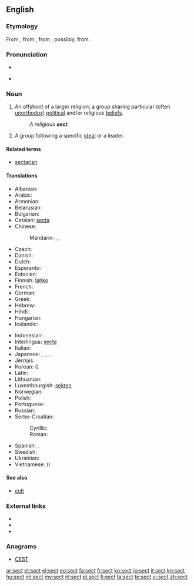 {{wikipedia}}
==English==

===Etymology===
From {{etyl|enm}} {{term|lang=enm|secte}}, from {{etyl|fro}} {{term|lang=fro|secte||a sect in philosophy or religion}}, from {{etyl|LL.}} {{term|lang=la|secta||a sect in philosophy or religion, a school, party, faction, class, gild, band, particularly a heretical doctrince or sect, etc.}}, possibly, from {{etyl|la}} {{term|lang=la|sequi||to follow}}.<!--Century 1911 has the derivation from "secare" as the main one through "secare viam" (take one's way, travel), discussing three alternative explanations as less probable: two of them from "sequi", one more from "secare". M-W online traces the origin to "sequi", so does Online Etymology Dictionary.-->

===Pronunciation===
* {{audio|en-us-sect.ogg|Audio (US)}}

* {{rhymes|ɛkt}}

===Noun===
{{en-noun}}

# An offshoot of a larger religion; a group sharing particular (often [[unorthodox]]) [[political]] and/or religious [[beliefs]].
#: ''A religious '''sect'''.''
# A group following a specific [[ideal]] or a leader.

====Related terms====
* [[sectarian]]

====Translations====
{{trans-top|religious movement}}
* Albanian: {{t-|sq|sekt|m}}
* Arabic: {{t-|ar|طائفة|f|tr=ʈā’ifa|sc=Arab}}
* Armenian: {{t-|hy|աղանդ|tr=aġand}}
* Belarusian: {{t-|be|сэкта|f|tr=sékta|sc=Cyrl}}
* Bulgarian: {{t+|bg|секта|f|tr=sékta|sc=Cyrl}}
* Catalan: [[secta]] {{f}}
* Chinese:
*: Mandarin: {{t|cmn|宗派|tr=zōngpài|sc=Hani}}, {{t|cmn|教派|tr=jiàopài|sc=Hani}}, {{qualifier|cult}} {{t|cmn|邪教|tr=xiéjiào|sc=Hani}}
* Czech: {{t+|cs|sekta|f}}
* Danish: {{t-|da|sekt|c}}
* Dutch: {{t+|nl|sekte|f}}
* Esperanto: {{t-|eo|sekto}}
* Estonian: {{t-|et|sekt}}
* Finnish: [[lahko]] {{qualifier|religious}}
* French: {{t+|fr|secte|f}}
* German: {{t+|de|Sekte|f}}
* Greek: {{t+|el|αίρεση|f|tr=aíresi}}
* Hebrew: {{t-|he|כת|f|tr=kat|sc=Hebr}}
* Hindi: {{t-|hi|मज़हब|m|tr=mazhab}}
* Hungarian: {{t+|hu|szekta}}
* Icelandic: {{t-|is|sértrúarsöfnuður|m}}
{{trans-mid}}
* Indonesian: {{t+|id|sekte}}
* Interlingua: [[secta]]
* Italian: {{t+|it|setta|f}}
* Japanese: {{t+|ja|宗派|tr=しゅうは, shūha|sc=Jpan}}, {{t-|ja|教派|tr=きょうは, kyōha|sc=Jpan}}, {{t-|ja|セクト|tr=sekuto|sc=Jpan}}, {{qualifier|cult}} {{t-|ja|カルト|tr=karuto|sc=Jpan}}, {{t-|ja|分派|tr=ぶんぱ, bunpa|sc=Jpan}}
* Jèrriais: {{tø|roa-jer|secte|f}}
* Korean: {{t+|ko|종파|tr=jongpa|sc=Kore}} ({{t+|ko|宗派|sc=Kore}})
* Latin: {{t+|la|cultus|m}}
* Lithuanian: {{t-|lt|sekta|f}}
* Luxembourgish: [[sekten]]
* Norwegian: {{t-|no|sekt|m}}
* Polish: {{t+|pl|sekta|f}}
* Portuguese: {{t+|pt|seita|f}}
* Russian: {{t+|ru|секта|f|tr=sékta}}
* Serbo-Croatian:
*: Cyrillic: {{t-|sh|секта|f}}
*: Roman: {{t-|sh|sekta|f}}
* Spanish: {{t+|es|secta|f}}, {{t+|es|culto|m}}
* Swedish: {{t+|sv|sekt|c}}
* Ukrainian: {{t+|uk|секта|f|tr=sékta|sc=Cyrl}}
* Vietnamese: {{t-|vi|tông phái}} ({{t-|vi|宗派}})
{{trans-bottom}}

====See also====
* [[cult]]

===External links===
* {{R:Webster 1913}}
* {{R:Century 1911}}
* {{R:OneLook}}

===Anagrams===
* [[CEST#English|CEST]]

[[ar:sect]]
[[et:sect]]
[[el:sect]]
[[eo:sect]]
[[fa:sect]]
[[fr:sect]]
[[ko:sect]]
[[io:sect]]
[[it:sect]]
[[kn:sect]]
[[hu:sect]]
[[ml:sect]]
[[my:sect]]
[[nl:sect]]
[[pl:sect]]
[[fi:sect]]
[[ta:sect]]
[[te:sect]]
[[vi:sect]]
[[zh:sect]]